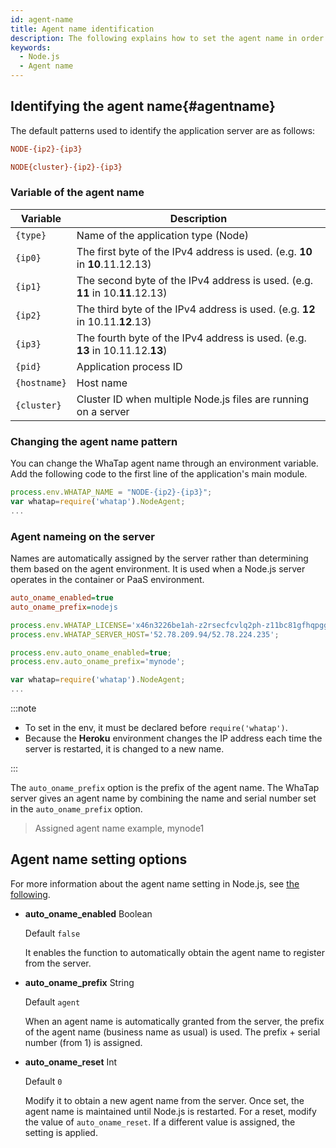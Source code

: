 ```yaml
---
id: agent-name
title: Agent name identification
description: The following explains how to set the agent name in order to identify the monitoring target.
keywords:
  - Node.js
  - Agent name
---
```



## Identifying the agent name{#agentname}


<Apmnamedescription />


<Agentnamewarning />

The default patterns used to identify the application server are as follows:

```ini title='Default pattern'
NODE-{ip2}-{ip3}
```

```ini title='Cluster environment'
NODE{cluster}-{ip2}-{ip3}
```

### Variable of the agent name

| Variable       | Description                                                                                      |
| -------------- | ------------------------------------------------------------------------------------------------ |
| `{type}`       | Name of the application type (Node)                                           |
| `{ip0}`        | The first byte of the IPv4 address is used. (e.g. **10** in **10**.11.12.13)  |
| `{ip1}`        | The second byte of the IPv4 address is used. (e.g. **11** in 10.**11**.12.13) |
| `{ip2}`        | The third byte of the IPv4 address is used. (e.g. **12** in 10.11.**12**.13)  |
| `{ip3}`        | The fourth byte of the IPv4 address is used. (e.g. **13** in 10.11.12.**13**) |
| `{pid}`        | Application process ID                                                                           |
| `{hostname}`   | Host name                                                                                        |
| `{cluster}`    | Cluster ID when multiple Node.js files are running on a server                                   |

### Changing the agent name pattern

You can change the WhaTap agent name through an environment variable. Add the following code to the first line of the application's main module.

```javascript {1} showLineNumbers
process.env.WHATAP_NAME = "NODE-{ip2}-{ip3}";
var whatap=require('whatap').NodeAgent;
...
```

### Agent nameing on the server

Names are automatically assigned by the server rather than determining them based on the agent environment. It is used when a Node.js server operates in the container or PaaS environment.

```ini title='whatap.conf' showLineNumbers
auto_oname_enabled=true
auto_oname_prefix=nodejs
```

```javascript title='Set the .env(app.js)' {4,5} showLineNumbers
process.env.WHATAP_LICENSE='x46n3226be1ah-z2rsecfcvlq2ph-z11bc81gfhqpgg';
process.env.WHATAP_SERVER_HOST='52.78.209.94/52.78.224.235';

process.env.auto_oname_enabled=true;
process.env.auto_oname_prefix='mynode';

var whatap=require('whatap').NodeAgent;
...
```

:::note

- To set in the env, it must be declared before `require('whatap')`.
- Because the **Heroku** environment changes the IP address each time the server is restarted, it is changed to a new name.

:::

The `auto_oname_prefix` option is the prefix of the agent name. The WhaTap server gives an agent name by combining the name and serial number set in the `auto_oname_prefix` option.

> Assigned agent name example, mynode1

## Agent name setting options

For more information about the agent name setting in Node.js, see [the following](#agentname).

- **auto_oname_enabled** <span class='type'>Boolean</span>

  Default `false`

  It enables the function to automatically obtain the agent name to register from the server.

- **auto_oname_prefix** <span class='type'>String</span>

  Default `agent`

  When an agent name is automatically granted from the server, the prefix of the agent name (business name as usual) is used. The prefix + serial number (from 1) is assigned.

- **auto_oname_reset** <span class='type'>Int</span>

  Default `0`

  Modify it to obtain a new agent name from the server. Once set, the agent name is maintained until Node.js is restarted. For a reset, modify the value of `auto_oname_reset`. If a different value is assigned, the setting is applied.

<OkindNodename />
